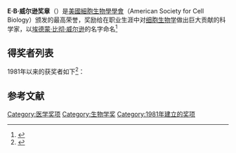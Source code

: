 '''E·B·威尔逊奖章'''（{{lang-en|E.B. Wilson Medal}}）是[[美國細胞生物學學會|美國細胞生物學學會]]（American Society for Cell Biology）颁发的最高荣誉，奖励给在职业生涯中对[[细胞生物学|细胞生物学]]做出巨大贡献的科学家，以[[埃德蒙·比彻·威尔逊|埃德蒙·比彻·威尔逊]]的名字命名<ref name="ascb">{{cite web|url= http://www.ascb.org/e-b-wilson-medal/|title= E.B. Wilson Medal|publisher= ASCB|accessdate= 6 October 2017|archive-date= 2019-01-06|archive-url= https://web.archive.org/web/20190106180135/http://www.ascb.org/e-b-wilson-medal/|dead-url= no}}</ref>

== 得奖者列表 ==
1981年以来的获奖者如下<ref>{{Cite web |url=https://www.ascb.org/award/e-b-wilson-medal/ |title=ASCB |accessdate=2021-01-07 |archive-date=2020-11-12 |archive-url=https://web.archive.org/web/20201112203300/https://www.ascb.org/award/e-b-wilson-medal/ |dead-url=no }}</ref>：
{{columns-list|colwidth=20em|
*1981 [[丹尼尔·梅齐亚|丹尼尔·梅齐亚]]、[[喬治·埃米爾·帕拉德|喬治·埃米爾·帕拉德]]和[[基思·R·波特|基思·R·波特]]
*1982 [[Charles_Leblond|Charles Leblond]]和[[Alex_B._Novikoff|Alex B. Novikoff]]
*1983 [[约瑟夫·G·加尔|约瑟夫·G·加尔]]和[[休·赫胥黎|休·赫胥黎]]
*1984 [[Harry_Eagle|Harry Eagle]]和[[Theodore_Puck|Theodore Puck]]
*1985 [[Hewson_Swift|Hewson Swift]]
*1986 [[古特·布洛伯爾|古特·布洛伯爾]]和[[David_D._Sabatini|David D. Sabatini]]
*1987 [[Marilyn_Farquhar|Marilyn Farquhar]]
*1988 [[Betty_Hay|Elizabeth Hay]]
*1989 [[克里斯汀·德·迪夫|克里斯汀·德·迪夫]]
*1990 [[Morris_Karnovsky|Morris Karnovsky]]
*1991 [[S._Jonathan_Singer|S. Jonathan Singer]]
*1992 [[井上信也|井上信也]]
*1993 [[Hans_Ris|Hans Ris]]
*1994 [[芭芭拉·吉本斯|芭芭拉·吉本斯]]和[[伊恩·吉本斯|伊恩·吉本斯]]
*1995 [[Bruce_Nicklas|Bruce Nicklas]]
*1996 [[唐纳德·D·布朗|唐纳德·D·布朗]]
*1997 [[John_C._Gerhart|John C. Gerhart]]
*1998 [[James_E._Darnell|James E. Darnell]]和[[Sheldon_Penman|Sheldon Penman]]
*1999 [[Edwin_Taylor_(biologist)|Edwin Taylor]]
*2000 {{tsl|de|Walter Neupert|}}和[[Gottfried_Schatz|Gottfried Schatz]]
*2001 [[伊丽莎白·布莱克本|伊丽莎白·布莱克本]]
*2002 [[阿夫拉姆·赫什科|阿夫拉姆·赫什科]]和[[亚历山大·瓦尔沙夫斯基|亚历山大·瓦尔沙夫斯基]]
*2003 [[Marc_Kirschner|Marc Kirschner]]
*2004 [[托马斯·波拉德|托马斯·波拉德]]
*2005 [[Joan_A._Steitz|Joan A. Steitz]]
*2006 [[Joel_Rosenbaum|Joel Rosenbaum]]
*2007 [[理查·海因斯|理查·海因斯]]和[[Zena_Werb|Zena Werb]]
*2008 [[马丁·查尔菲|马丁·查尔菲]]和[[钱永健|钱永健]]
*2009 [[彼得·瓦尔特|彼得·瓦尔特]]
*2010 [[Stuart_Kornfeld|Stuart Kornfeld]]、[[詹姆斯·罗思曼|詹姆斯·罗思曼]]和[[兰迪·谢克曼|兰迪·谢克曼]]
*2011 [[Gary_Borisy|Gary Borisy]]、[[J·理查德·麦金托什|J·理查德·麦金托什]]和[[詹姆斯·斯普迪赫|詹姆斯·斯普迪赫]]
*2012 [[苏珊·林德奎斯特|苏珊·林德奎斯特]]
*2013 [[John_Pringle_(biologist)|John R. Pringle]]
*2014 [[William_R._Brinkley|William R. Brinkley]]、[[John_Heuser|John E. Heuser]]和[[Peter_Satir|Peter Satir]]
*2015 [[伊莱恩·富克斯|伊莱恩·富克斯]]
*2016 [[米娜·贝塞尔|米娜·贝塞尔]]
*2017 [[弗朗兹-乌尔里奇·哈特尔|弗朗兹-乌尔里奇·哈特尔]]和[[阿瑟·霍里奇|阿瑟·霍里奇]]
*2018 [[Barbara_J._Meyer|Barbara J. Meyer]]
*2019 [[Peter_N._Devreotes|Peter N. Devreotes]]
*2020 [[Jennifer_Lippincott-Schwartz|Jennifer Lippincott-Schwartz]]
*2020 {{le|彼得罗·德卡米利|Pietro De Camilli}}
}}

==参考文献==
{{reflist}}


{{DEFAULTSORT:Wilson Medal}}
[[Category:医学奖项|Category:医学奖项]]
[[Category:生物学奖|Category:生物学奖]]
[[Category:1981年建立的奖项|Category:1981年建立的奖项]]